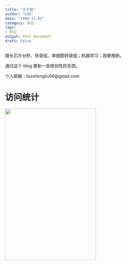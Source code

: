 ```yaml
---
title: "关于我"
author: "LHS"
date: "1994-11-02"
category: 杂记
tags: 
- 杂记
output: html_document
draft: False
---
```



擅长芯片分析、转录组、单细胞转录组；机器学习；因果推断。

通过这个 blog 更新一些原创性的东西。

个人邮箱：huishengliu06@gmail.com


# 访问统计

<a href="https://clustrmaps.com/site/1bh84"  title="Visit tracker">
<img src="//www.clustrmaps.com/map_v2.png?d=6OdlYrS-YndDpRR45OCirySfN9jJkicjGzAmZfeOzC0&cl=ffffff" width = "300" height = "500" /></a>



